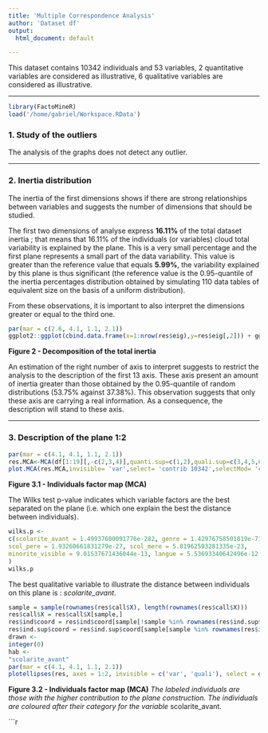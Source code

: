 ```yaml
---
title: 'Multiple Correspondence Analysis'
author: 'Dataset df'
output:
  html_document: default

---
```

This dataset contains 10342 individuals and 53 variables, 2 quantitative variables are considered as illustrative, 6 qualitative variables are considered as illustrative.

- - -

```r
library(FactoMineR)
load('/home/gabriel/Workspace.RData')
```
### 1. Study of the outliers
The analysis of the graphs does not detect any outlier.

- - -

### 2. Inertia distribution
The inertia of the first dimensions shows if there are strong relationships between variables and suggests the number of dimensions that should be studied.

The first two dimensions of analyse express **16.11%** of the total dataset inertia ; that means that 16.11% of the individuals (or variables) cloud total variability is explained by the plane.
This is a very small percentage and the first plane represents a small part of the data variability.
This value is greater than the reference value that equals **5.99%**, the variability explained by this plane is thus significant
(the reference value is the 0.95-quantile of the inertia percentages distribution obtained by simulating 110 data tables of equivalent size on the basis of a uniform distribution).

From these observations, it is important to also interpret the dimensions greater or equal to the third one.

```r
par(mar = c(2.6, 4.1, 1.1, 2.1))
ggplot2::ggplot(cbind.data.frame(x=1:nrow(res$eig),y=res$eig[,2])) + ggplot2::aes(x=x, y=y)+ ggplot2::geom_col(fill="blue") + ggplot2::xlab("Dimension") + ggplot2::ylab("Percentage of variance") + ggplot2::ggtitle("Decomposition of the total inertia") + ggplot2::theme_light() + ggplot2::theme(plot.title = ggplot2::element_text(hjust =0.5)) + ggplot2::scale_x_continuous(breaks=1:nrow(res$eig))
```

**Figure 2 - Decomposition of the total inertia**

An estimation of the right number of axis to interpret suggests to restrict the analysis to the description of the first 13 axis.
These axis present an amount of inertia greater than those obtained by the 0.95-quantile of random distributions (53.75% against 37.38%).
This observation suggests that only these axis are carrying a real information.
As a consequence, the description will stand to these axis.

- - -

### 3. Description of the plane 1:2

```r
par(mar = c(4.1, 4.1, 1.1, 2.1))
res.MCA<-MCA(df[1:19][,-c(2,3,4)],quanti.sup=c(1,2),quali.sup=c(3,4,5,6,7,8),graph=FALSE)
plot.MCA(res.MCA,invisible= 'var',select= 'contrib 10342',selectMod= 'contrib  8 ',habillage='contrib',title="DF_NAture Sociodem",label ='none')
```

**Figure 3.1 - Individuals factor map (MCA)**

The Wilks test p-value indicates which variable factors are the best separated on the plane (i.e. which one explain the best the distance between individuals).
```r
wilks.p <-
c(scolarite_avant = 1.49937600091776e-282, genre = 1.42976758501819e-71, 
scol_pere = 1.93260661831279e-27, scol_mere = 5.81962593281335e-23, 
minorite_visible = 9.01537671436044e-13, langue = 5.53693340642496e-12
)
wilks.p
```
The best qualitative variable to illustrate the distance between individuals on this plane is : *scolarite_avant*.

```r
sample = sample(rownames(res$call$X), length(rownames(res$call$X)))
res$call$X = res$call$X[sample,]
res$ind$coord = res$ind$coord[sample[!sample %in% rownames(res$ind.sup$coord)],]
res$ind.sup$coord = res$ind.sup$coord[sample[sample %in% rownames(res$ind.sup$coord)],]
drawn <-
integer(0)
hab <-
"scolarite_avant"
par(mar = c(4.1, 4.1, 1.1, 2.1))
plotellipses(res, axes = 1:2, invisible = c('var', 'quali'), select = drawn, keepvar = hab, title = '', cex = cex)
```

**Figure 3.2 - Individuals factor map (MCA)**
*The labeled individuals are those with the higher contribution to the plane construction.*
*The individuals are coloured after their category for the variable* scolarite_avant.

```r
